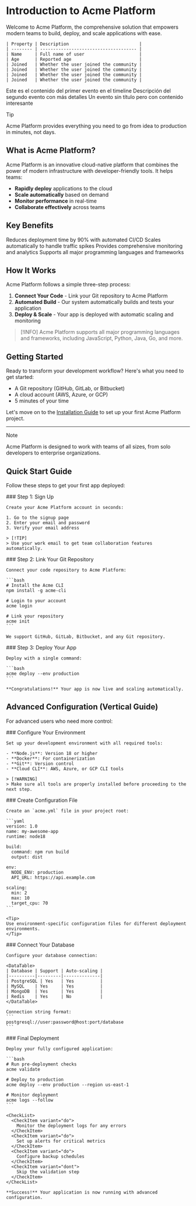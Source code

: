 # Introduction to Acme Platform

Welcome to Acme Platform, the comprehensive solution that empowers modern teams to build, deploy, and scale applications with ease.

    | Property | Description                           |
    | -------- | ------------------------------------- |
    | Name     | Full name of user                     |
    | Age      | Reported age                          |
    | Joined   | Whether the user joined the community |
    | Joined   | Whether the user joined the community |
    | Joined   | Whether the user joined the community |
    | Joined   | Whether the user joined the community |


<Timeline layout="vertical" align="left">
  <TimelineItem icon="pi pi-check" color="#10b981" date="2024" title="Primer Evento">
    Este es el contenido del primer evento en el timeline
  </TimelineItem>
  <TimelineItem icon="pi pi-star" color="#f59e0b" date="2025" title="Segundo Evento">
    Descripción del segundo evento con más detalles
  </TimelineItem>
  <TimelineItem icon="pi pi-heart" color="#ec4899" date="2026">
    Un evento sin título pero con contenido interesante
  </TimelineItem>
</Timeline>



<RightPanel>
  <ResponseExample
    responses={{"200":{"description":"Token is valid","content":{"application/json":{"schema":{"type":"object","properties":{"expiresAt":{"type":"string","format":"date-time","description":"Token expiration time"},"scopes":{"type":"array","description":"Token permissions","items":{"type":"string"}},"user":{"type":"object","properties":{"email":{"type":"string","format":"email"},"id":{"type":"string","format":"uuid"},"name":{"type":"string"},"role":{"type":"string","enum":["admin","developer","viewer"]}},"required_fields":["id","name","email","role"]},"valid":{"type":"boolean","description":"Whether the token is valid"}},"required_fields":["valid"]}}}},"400":{"description":"Bad request - invalid input parameters","content":{"application/json":{"schema":{"type":"object","properties":{"code":{"type":"string","description":"Error code"},"details":{"type":"object","description":"Additional error details"},"message":{"type":"string","description":"Error message"},"timestamp":{"type":"string","format":"date-time","description":"Error timestamp"}},"required_fields":["code","message","timestamp"]}}}},"401":{"description":"Unauthorized - authentication required","content":{"application/json":{"schema":{"type":"object","properties":{"code":{"type":"string","description":"Error code"},"details":{"type":"object","description":"Additional error details"},"message":{"type":"string","description":"Error message"},"timestamp":{"type":"string","format":"date-time","description":"Error timestamp"}},"required_fields":["code","message","timestamp"]}}}},"500":{"description":"Internal server error","content":{"application/json":{"schema":{"type":"object","properties":{"code":{"type":"string","description":"Error code"},"details":{"type":"object","description":"Additional error details"},"message":{"type":"string","description":"Error message"},"timestamp":{"type":"string","format":"date-time","description":"Error timestamp"}},"required_fields":["code","message","timestamp"]}}}}}}
  />
</RightPanel>

> [!TIP]
> Acme Platform provides everything you need to go from idea to production in minutes, not days.

## What is Acme Platform?

Acme Platform is an innovative cloud-native platform that combines the power of modern infrastructure with developer-friendly tools. It helps teams:

- **Rapidly deploy** applications to the cloud
- **Scale automatically** based on demand
- **Monitor performance** in real-time
- **Collaborate effectively** across teams

## Key Benefits

<CheckList>
  <CheckItem variant="do">
    Reduces deployment time by 90% with automated CI/CD
  </CheckItem>
  <CheckItem variant="do">
    Scales automatically to handle traffic spikes
  </CheckItem>
  <CheckItem variant="do">
    Provides comprehensive monitoring and analytics
  </CheckItem>
  <CheckItem variant="do">
    Supports all major programming languages and frameworks
  </CheckItem>
</CheckList>

## How It Works

Acme Platform follows a simple three-step process:

1. **Connect Your Code** - Link your Git repository to Acme Platform
2. **Automated Build** - Our system automatically builds and tests your application
3. **Deploy & Scale** - Your app is deployed with automatic scaling and monitoring

> [!INFO]
> Acme Platform supports all major programming languages and frameworks, including JavaScript, Python, Java, Go, and more.

## Getting Started

Ready to transform your development workflow? Here's what you need to get started:

- A Git repository (GitHub, GitLab, or Bitbucket)
- A cloud account (AWS, Azure, or GCP)
- 5 minutes of your time

Let's move on to the [Installation Guide](/v1.0.0/documentation/getting_started/installation) to set up your first Acme Platform project.

---

> [!NOTE]
> Acme Platform is designed to work with teams of all sizes, from solo developers to enterprise organizations.

## Quick Start Guide

Follow these steps to get your first app deployed:

<Stepper>
  <StepperPanel header="Create Account">
    ### Step 1: Sign Up

    Create your Acme Platform account in seconds:

    1. Go to the signup page
    2. Enter your email and password
    3. Verify your email address

    > [!TIP]
    > Use your work email to get team collaboration features automatically.
  </StepperPanel>

  <StepperPanel header="Connect Repository">
    ### Step 2: Link Your Git Repository

    Connect your code repository to Acme Platform:

    ```bash
    # Install the Acme CLI
    npm install -g acme-cli

    # Login to your account
    acme login

    # Link your repository
    acme init
    ```

    We support GitHub, GitLab, Bitbucket, and any Git repository.
  </StepperPanel>

  <StepperPanel header="Deploy">
    ### Step 3: Deploy Your App

    Deploy with a single command:

    ```bash
    acme deploy --env production
    ```

    **Congratulations!** Your app is now live and scaling automatically.
  </StepperPanel>
</Stepper>

## Advanced Configuration (Vertical Guide)

For advanced users who need more control:

<Stepper orientation="vertical" linear>
  <StepperPanel header="Environment Setup">
    ### Configure Your Environment

    Set up your development environment with all required tools:

    - **Node.js**: Version 18 or higher
    - **Docker**: For containerization
    - **Git**: Version control
    - **Cloud CLI**: AWS, Azure, or GCP CLI tools

    > [!WARNING]
    > Make sure all tools are properly installed before proceeding to the next step.
  </StepperPanel>

  <StepperPanel header="Project Configuration">
    ### Create Configuration File

    Create an `acme.yml` file in your project root:

    ```yaml
    version: 1.0
    name: my-awesome-app
    runtime: node18

    build:
      command: npm run build
      output: dist

    env:
      NODE_ENV: production
      API_URL: https://api.example.com

    scaling:
      min: 2
      max: 10
      target_cpu: 70
    ```

    <Tip>
    Use environment-specific configuration files for different deployment environments.
    </Tip>
  </StepperPanel>

  <StepperPanel header="Database Setup">
    ### Connect Your Database

    Configure your database connection:

    <DataTable>
    | Database | Support | Auto-scaling |
    |----------|---------|--------------|
    | PostgreSQL | Yes   | Yes          |
    | MySQL    | Yes     | Yes          |
    | MongoDB  | Yes     | Yes          |
    | Redis    | Yes     | No           |
    </DataTable>

    Connection string format:
    ```
    postgresql://user:password@host:port/database
    ```
  </StepperPanel>

  <StepperPanel header="Deploy & Monitor">
    ### Final Deployment

    Deploy your fully configured application:

    ```bash
    # Run pre-deployment checks
    acme validate

    # Deploy to production
    acme deploy --env production --region us-east-1

    # Monitor deployment
    acme logs --follow
    ```

    <CheckList>
      <CheckItem variant="do">
        Monitor the deployment logs for any errors
      </CheckItem>
      <CheckItem variant="do">
        Set up alerts for critical metrics
      </CheckItem>
      <CheckItem variant="do">
        Configure backup schedules
      </CheckItem>
      <CheckItem variant="dont">
        Skip the validation step
      </CheckItem>
    </CheckList>

    **Success!** Your application is now running with advanced configuration.
  </StepperPanel>
</Stepper>
